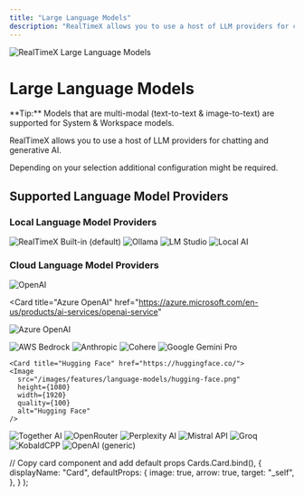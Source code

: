```yaml
---
title: "Large Language Models"
description: "RealTimeX allows you to use a host of LLM providers for chatting and generative AI."
---
```



<Image
  src="/images/features/language-models/header-image.png"
  height={1080}
  width={1920}
  quality={100}
  alt="RealTimeX Large Language Models"
/>

# Large Language Models

<Callout type="info" emoji="️💡">
  **Tip:** Models that are multi-modal (text-to-text & image-to-text) are
  supported for System & Workspace models.
</Callout>

RealTimeX allows you to use a host of LLM providers for chatting and generative AI.

Depending on your selection additional configuration might be required.

## Supported Language Model Providers

### Local Language Model Providers

<Cards>
  <Card title="Built-in (default)" href="#"> 
    <Image
      src="/images/features/embedding-models/built-in.png" 
      height={1080} 
      width={1920} 
      quality={100}
      alt="RealTimeX Built-in (default)"
    />
  </Card>

<Card title="Ollama" href="https://ollama.com/">
  <Image
    src="/images/features/language-models/ollama.png"
    height={1080}
    width={1920}
    quality={100}
    alt="Ollama"
  />
</Card>

<Card title="LM Studio" href="https://lmstudio.ai/">
  <Image
    src="/images/features/language-models/lm-sudio.png"
    height={1080}
    width={1920}
    quality={100}
    alt="LM Studio"
  />
</Card>

  <Card title="Local AI" href="https://localai.io/"> 
    <Image
      src="/images/features/language-models/local-ai.png" 
      height={1080} 
      width={1920} 
      quality={100}
      alt="Local AI"
    />
  </Card> 
</Cards>

### Cloud Language Model Providers

<Cards>
  <Card title="OpenAI" href="https://platform.openai.com/"> 
    <Image
      src="/images/features/language-models/openai.png" 
      height={1080} 
      width={1920} 
      quality={100}
      alt="OpenAI"
    />
  </Card>

<Card
  title="Azure OpenAI"
  href="https://azure.microsoft.com/en-us/products/ai-services/openai-service"
>
  <Image
    src="/images/features/language-models/azure-openai.png"
    height={1080}
    width={1920}
    quality={100}
    alt="Azure OpenAI"
  />
</Card>

<Card title="AWS Bedrock" href="https://aws.amazon.com/bedrock">
  <Image
    src="/images/RealTimeX-setup/llm-configuration/cloud/aws-bedrock/header-image.png"
    height={1080}
    width={1920}
    quality={100}
    alt="AWS Bedrock"
  />
</Card>

<Card title="Anthropic" href="https://anthropic.com/">
  <Image
    src="/images/features/language-models/anthropic.png"
    height={1080}
    width={1920}
    quality={100}
    alt="Anthropic"
  />
</Card>

<Card title="Cohere" href="https://cohere.com/">
  <Image
    src="/images/features/language-models/cohere.png"
    height={1080}
    width={1920}
    quality={100}
    alt="Cohere"
  />
</Card>

<Card title="Google Gemini Pro" href="https://ai.google.dev/">
  <Image
    src="/images/features/language-models/google-gemini.png"
    height={1080}
    width={1920}
    quality={100}
    alt="Google Gemini Pro"
  />
</Card>

    <Card title="Hugging Face" href="https://huggingface.co/">
    <Image
      src="/images/features/language-models/hugging-face.png"
      height={1080}
      width={1920}
      quality={100}
      alt="Hugging Face"
    />

  </Card>

<Card title="Together AI" href="https://www.together.ai/">
  <Image
    src="/images/features/language-models/together-ai.png"
    height={1080}
    width={1920}
    quality={100}
    alt="Together AI"
  />
</Card>

<Card title="OpenRouter" href="https://openrouter.ai/">
  <Image
    src="/images/features/language-models/openrouter.png"
    height={1080}
    width={1920}
    quality={100}
    alt="OpenRouter"
  />
</Card>

<Card title="Perplexity AI" href="https://www.perplexity.ai/">
  <Image
    src="/images/features/language-models/perplexity-ai.png"
    height={1080}
    width={1920}
    quality={100}
    alt="Perplexity AI"
  />
</Card>

<Card title="Mistral API" href="https://mistral.ai/">
  <Image
    src="/images/features/language-models/mistral-ai.png"
    height={1080}
    width={1920}
    quality={100}
    alt="Mistral API"
  />
</Card>

<Card title="Groq" href="https://groq.com/">
  <Image
    src="/images/features/language-models/groq.png"
    height={1080}
    width={1920}
    quality={100}
    alt="Groq"
  />
</Card>

<Card title="KobaldCPP" href="https://github.com/LostRuins/koboldcpp">
  <Image
    src="/images/features/language-models/koboldcpp.png"
    height={1080}
    width={1920}
    quality={100}
    alt="KobaldCPP"
  />
</Card>

  <Card title="OpenAI (generic)" href="/RealTimeX-setup/llm-configuration/cloud/openai-generic"> 
    <Image
      src="/images/features/language-models/openai.png" 
      height={1080} 
      width={1920} 
      quality={100}
      alt="OpenAI (generic)"
    />
  </Card>
  
</Cards>

  // Copy card component and add default props
  Cards.Card.bind(),
  {
    displayName: "Card",
    defaultProps: {
      image: true,
      arrow: true,
      target: "_self",
    },
  }
);

<style global jsx>{`
  img {
    aspect-ratio: 16/9;
    object-fit: cover;
  }
`}</style>
